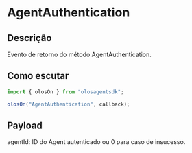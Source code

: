 # AgentAuthentication

## Descrição

Evento de retorno do método AgentAuthentication.

## Como escutar

```js copy
import { olosOn } from "olosagentsdk";

olosOn("AgentAuthentication", callback);
```

## Payload

agentId: ID do Agent autenticado ou 0 para caso de insucesso.
